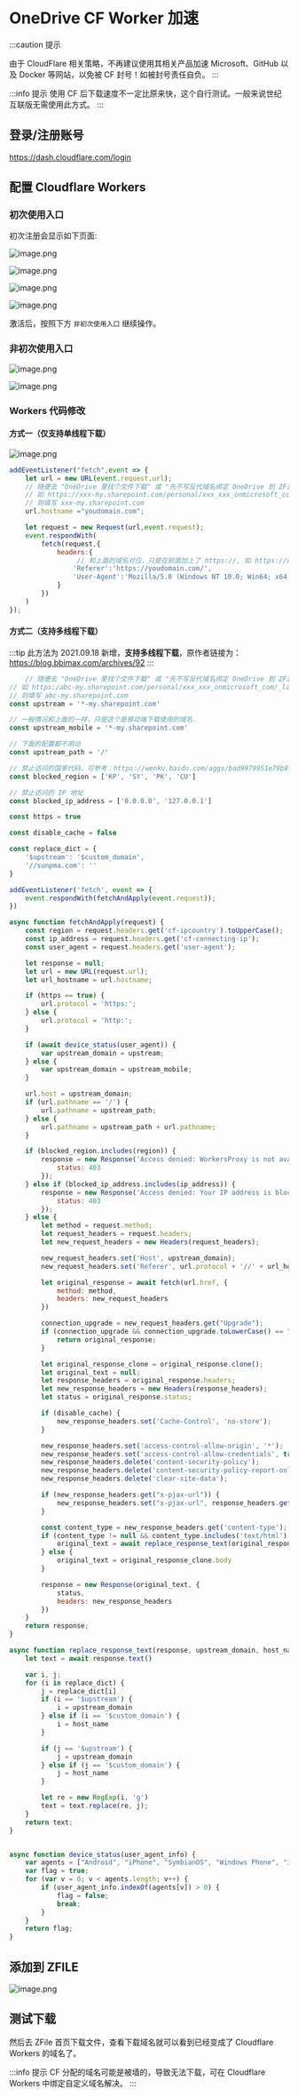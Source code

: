 # OneDrive CF Worker 加速


:::caution 提示

由于 CloudFlare 相关策略，不再建议使用其相关产品加速 Microsoft、GitHub 以及 Docker 等网站，以免被 CF 封号！如被封号责任自负。
:::

:::info 提示
使用 CF 后下载速度不一定比原来快，这个自行测试。一般来说世纪互联版无需使用此方式。
:::

## 登录/注册账号

https://dash.cloudflare.com/login

## 配置 Cloudflare Workers

### 初次使用入口

初次注册会显示如下页面:

![image.png](/img/2021/04/10/c53465c6da270.png)

![image.png](/img/2021/04/10/71bacabf1450a.png)

![image.png](/img/2021/04/10/d20cebcea8f67.png)

![image.png](/img/2021/04/10/6cef8b026b14c.png)

激活后，按照下方 `非初次使用入口` 继续操作。

### 非初次使用入口

![image.png](/img/2021/04/10/5915cf2b4af8e.png)

![image.png](/img/2021/04/10/cb7c1157f7334.png)


### Workers 代码修改

#### 方式一（仅支持单线程下载）
![image.png](/img/2021/04/10/79d49c9b2ddf6.png)

```javascript showLineNumbers {6,13}
addEventListener("fetch",event => {
    let url = new URL(event.request.url);
    // 随便去 "OneDrive 里找个文件下载" 或 "先不写反代域名绑定 OneDrive 到 ZFile，再找个文件下载"，去浏览器下载记录中找到下载链接，将域名部分写入到这里，不带协议头
    // 如 https://xxx-my.sharepoint.com/personal/xxx_xxx_onmicrosoft_com/_layouts/15/download.aspx?UniqueId=xxx&SourceUrl=xxx
    // 则填写 xxx-my.sharepoint.com
    url.hostname ="youdomain.com";

    let request = new Request(url,event.request);
    event.respondWith(
        fetch(request,{
            headers:{
                 // 和上面的域名对应，只是在前面加上了 https://, 如 https://xxx-my.sharepoint.com
                'Referer':'https://youdomain.com/',
                'User-Agent':'Mozilla/5.0 (Windows NT 10.0; Win64; x64) AppleWebKit/537.36 (KHTML, like Gecko) Chrome/76.0.3809.100 Safari/537.36'
            }
        })
    )
});
```

#### 方式二（支持多线程下载）

:::tip
此方法为 2021.09.18 新增，**支持多线程下载**，原作者链接为：https://blog.bbimax.com/archives/92
:::

```javascript showLineNumbers {4,7}
    // 随便去 "OneDrive 里找个文件下载" 或 "先不写反代域名绑定 OneDrive 到 ZFile，再找个文件下载"，去浏览器下载记录中找到下载链接，将域名部分写入到这里，不带协议头
// 如 https:/abc-my.sharepoint.com/personal/xxx_xxx_onmicrosoft_com/_layouts/15/download.aspx?UniqueId=xxx&SourceUrl=xxx
// 则填写 abc-my.sharepoint.com
const upstream = '*-my.sharepoint.com'

// 一般情况和上面的一样，只是这个是移动端下载使用的域名.
const upstream_mobile = '*-my.sharepoint.com'

// 下面的配置都不用动
const upstream_path = '/'

// 禁止访问的国家代码，可参考：https://wenku.baidu.com/aggs/bad9979951e79b89680226aa.html
const blocked_region = ['KP', 'SY', 'PK', 'CU']

// 禁止访问的 IP 地址
const blocked_ip_address = ['0.0.0.0', '127.0.0.1']

const https = true

const disable_cache = false

const replace_dict = {
    '$upstream': '$custom_domain',
    '//sunpma.com': ''
}

addEventListener('fetch', event => {
    event.respondWith(fetchAndApply(event.request));
})

async function fetchAndApply(request) {
    const region = request.headers.get('cf-ipcountry').toUpperCase();
    const ip_address = request.headers.get('cf-connecting-ip');
    const user_agent = request.headers.get('user-agent');

    let response = null;
    let url = new URL(request.url);
    let url_hostname = url.hostname;

    if (https == true) {
        url.protocol = 'https:';
    } else {
        url.protocol = 'http:';
    }

    if (await device_status(user_agent)) {
        var upstream_domain = upstream;
    } else {
        var upstream_domain = upstream_mobile;
    }

    url.host = upstream_domain;
    if (url.pathname == '/') {
        url.pathname = upstream_path;
    } else {
        url.pathname = upstream_path + url.pathname;
    }

    if (blocked_region.includes(region)) {
        response = new Response('Access denied: WorkersProxy is not available in your region yet.', {
            status: 403
        });
    } else if (blocked_ip_address.includes(ip_address)) {
        response = new Response('Access denied: Your IP address is blocked by WorkersProxy.', {
            status: 403
        });
    } else {
        let method = request.method;
        let request_headers = request.headers;
        let new_request_headers = new Headers(request_headers);

        new_request_headers.set('Host', upstream_domain);
        new_request_headers.set('Referer', url.protocol + '//' + url_hostname);

        let original_response = await fetch(url.href, {
            method: method,
            headers: new_request_headers
        })

        connection_upgrade = new_request_headers.get("Upgrade");
        if (connection_upgrade && connection_upgrade.toLowerCase() == "websocket") {
            return original_response;
        }

        let original_response_clone = original_response.clone();
        let original_text = null;
        let response_headers = original_response.headers;
        let new_response_headers = new Headers(response_headers);
        let status = original_response.status;

        if (disable_cache) {
            new_response_headers.set('Cache-Control', 'no-store');
        }

        new_response_headers.set('access-control-allow-origin', '*');
        new_response_headers.set('access-control-allow-credentials', true);
        new_response_headers.delete('content-security-policy');
        new_response_headers.delete('content-security-policy-report-only');
        new_response_headers.delete('clear-site-data');

        if (new_response_headers.get("x-pjax-url")) {
            new_response_headers.set("x-pjax-url", response_headers.get("x-pjax-url").replace("//" + upstream_domain, "//" + url_hostname));
        }

        const content_type = new_response_headers.get('content-type');
        if (content_type != null && content_type.includes('text/html') && content_type.includes('UTF-8')) {
            original_text = await replace_response_text(original_response_clone, upstream_domain, url_hostname);
        } else {
            original_text = original_response_clone.body
        }

        response = new Response(original_text, {
            status,
            headers: new_response_headers
        })
    }
    return response;
}

async function replace_response_text(response, upstream_domain, host_name) {
    let text = await response.text()

    var i, j;
    for (i in replace_dict) {
        j = replace_dict[i]
        if (i == '$upstream') {
            i = upstream_domain
        } else if (i == '$custom_domain') {
            i = host_name
        }

        if (j == '$upstream') {
            j = upstream_domain
        } else if (j == '$custom_domain') {
            j = host_name
        }

        let re = new RegExp(i, 'g')
        text = text.replace(re, j);
    }
    return text;
}


async function device_status(user_agent_info) {
    var agents = ["Android", "iPhone", "SymbianOS", "Windows Phone", "iPad", "iPod"];
    var flag = true;
    for (var v = 0; v < agents.length; v++) {
        if (user_agent_info.indexOf(agents[v]) > 0) {
            flag = false;
            break;
        }
    }
    return flag;
}
```


## 添加到 ZFILE

![image.png](/img/2022/08/16/AVl7Nr.png)

## 测试下载

然后去 ZFile 首页下载文件，查看下载域名就可以看到已经变成了 Cloudflare Workers 的域名了。

:::info 提示
CF 分配的域名可能是被墙的，导致无法下载，可在 Cloudflare Workers 中绑定自定义域名解决。
:::